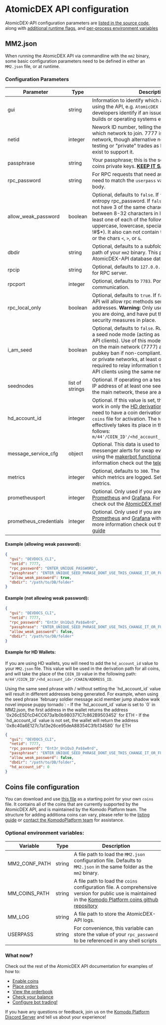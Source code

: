 
# AtomicDEX API configuration

AtomicDEX-API configuration parameters are [listed in the source code](https://github.com/KomodoPlatform/atomicDEX-API/blob/mm2.1/mm2src/mm2.rs#L126), along with [additional runtime flags](https://github.com/KomodoPlatform/atomicDEX-API/blob/mm2.1/mm2src/mm2.rs#L115), and [per-process environment variables](https://github.com/KomodoPlatform/atomicDEX-API/blob/mm2.1/mm2src/mm2.rs#L171)

## MM2.json

When running the AtomicDEX API via commandline with the `mm2` binary, some basic configuration parameters need to be defined in either an `MM2.json` file, or at runtime.

### Configuration Parameters

| Parameter              | Type            | Description                                                                                                                                                                                                                                                                                                                                                                                       |
| ---------------------- | --------------- | ------------------------------------------------------------------------------------------------------------------------------------------------------------------------------------------------------------------------------------------------------------------------------------------------------------------------------------------------------------------------------------------------- |
| gui                    | string          | Information to identify which app, tool or product is using the API, e.g. `AtomicDEX iOS 1.0.1`. Helps developers identify if an issue is related to specific builds or operating systems etc.                                                                                                                                                                                                    |
| netid                  | integer         | Nework ID number, telling the AtomicDEX-API which network to join. 7777 is the current main network, though alternative netids can be used for testing or "private" trades as long as seed nodes exist to support it.                                                                                                                                                                             |
| passphrase             | string          | Your passphrase; this is the source of each of your coins private keys. [**KEEP IT SAFE!**](https://www.youtube.com/watch?v=WFpxVbTqhB8)                                                                                                                                                                                                                                                          |
| rpc_password           | string          | For RPC requests that need authentication, this will need to match the `userpass` value in the request body.                                                                                                                                                                                                                                                                                      |
| allow_weak_password    | boolean         | Optional, defaults to `false`. If `true`, will allow low entropy rpc_password. If `false` rpc_password must not have 3 of the same characters in a row, must be between 8-32 characters in length, must contain at least one of each of the following: numeric, uppercase, lowercase, special character (e.g. !#$\*). It also can not contain the word "password", or the chars `<`, `>`, or `&`. |
| dbdir                  | string          | Optional, defaults to a subfolder named `DB` in the path of your `mm2` binary. This path will store the AtomicDEX-API database data.                                                                                                                                                                                                                                                              |
| rpcip                  | string          | Optional, defaults to `127.0.0.1`. IP address to bind to for RPC server.                                                                                                                                                                                                                                                                                                                          |
| rpcport                | integer         | Optional, defaults to `7783`. Port to use for RPC communication.                                                                                                                                                                                                                                                                                                                                  |
| rpc_local_only         | boolean         | Optional, defaults to `true`. If `false` the AtomicDEX API will allow rpc methods sent from external IP addresses. **Warning:** Only use this if you know what you are doing, and have put the appropriate security measures in place.                                                                                                                                                            |
| i_am_seed              | boolean         | Optional, defaults to `false`. Runs AtomicDEX API as a seed node mode (acting as a relay for AtomicDEX API clients). Use of this mode is not reccomended on the main network (7777) as it could result in a pubkey ban if non-compliant. On alternative testing or private networks, at least one seed node is required to relay information to other AtomicDEX API clients using the same netID. |
| seednodes              | list of strings | Optional. If operating on a test or private netID, the IP address of at least one seed node is required (on the main network, these are already hardcoded)                                                                                                                                                                                                                                        |
| hd_account_id          | integer         | Optional. If this value is set, the AtomicDEX-API will work in only the [HD derivation mode](/atomicdex/api/v20-dev/hd_wallets_overview), and coins will need to have a coin derivation path entry in the `coins` file for activation. The `hd_account_id` value effectively takes its place in the full derivation as follows: `m/44'/COIN_ID'/<hd_account_id>'/CHAIN/ADDRESS_ID`                |
| message_service_cfg    | object          | Optional. This data is used to configure [Telegram](https://telegram.org/) messenger alerts for swap events when running using the [makerbot functionality](/atomicdex/api/v20/start_simple_maker_bot). For more information check out the [telegram alerts guide](/atomicdex/api/v20/telegram_alert)                                                                                             |
| metrics                | integer         | Optional, defaults to `300`. The interval in seconds which metrics are logged. Set to `0` to disable metrics.                                                                                                                                                                                                                                                                                     |
| prometheusport         | integer         | Optional. Only used if you are logging metrics in [Prometheus](https://prometheus.io/) and [Grafana](https://grafana.com/). For more information check out the [AtomicDEX metrics guide](/atomicdex/api/tutorials/atomicdex-metrics)                                                                                                                                                              |
| prometheus_credentials | integer         | Optional. Only used if you are logging metrics in [Prometheus](https://prometheus.io/) and [Grafana](https://grafana.com/) with authentication. For more information check out the [AtomicDEX metrics guide](/atomicdex/api/tutorials/atomicdex-metrics)                                                                                                                                          |


#### Example (allowing weak password):

```json
{
  "gui": "DEVDOCS_CLI",
  "netid": 7777,
  "rpc_password": "ENTER_UNIQUE_PASSWORD",
  "passphrase": "ENTER_UNIQUE_SEED_PHRASE_DONT_USE_THIS_CHANGE_IT_OR_FUNDS_NOT_SAFU",
  "allow_weak_password": true,
  "dbdir": "/path/to/DB/folder"
}
```

#### Example (not allowing weak password):

```json
{
  "gui": "DEVDOCS_CLI",
  "netid": 7777,
  "rpc_password": "Ent3r_Un1Qu3_Pa$$w0rd",
  "passphrase": "ENTER_UNIQUE_SEED_PHRASE_DONT_USE_THIS_CHANGE_IT_OR_FUNDS_NOT_SAFU",
  "allow_weak_password": false,
  "dbdir": "/path/to/DB/folder"
}
```

#### Example for HD Wallets:

If you are using HD wallets, you will need to add the `hd_account_id` value to your `MM2.json` file. This value will be used in the derivation path for all coins, and will take the place of the `COIN_ID` value in the following path: `m/44'/COIN_ID'/<hd_account_id>'/CHAIN/ADDRESS_ID`.

<Note>
Using the same seed phrase with / without setting the `hd_account_id` value will result in different addresses being generated.
For example, when using the seed phrase `february soldier message acid member jump shadow walk novel impose puppy tornado`:
- If the `hd_account_id` value is set to `0` in MM2.json, the first address in the wallet returns the address `0x26cE5D1cD4CC673a1b0b980371C7c862B9503452` for ETH
- If the `hd_account_id` value is not set, the wallet will return the address `0x8c40a6E127c7a13e26ce95deA88354C3fb134580` for ETH
</Note>

```json
{
  "gui": "DEVDOCS_CLI",
  "netid": 7777,
  "rpc_password": "Ent3r_Un1Qu3_Pa$$w0rd",
  "passphrase": "ENTER_UNIQUE_SEED_PHRASE_DONT_USE_THIS_CHANGE_IT_OR_FUNDS_NOT_SAFU",
  "allow_weak_password": false,
  "dbdir": "/path/to/DB/folder",
  "hd_account_id": 0
}
```


## Coins file configuration

You can download and use [this file](https://github.com/KomodoPlatform/coins/blob/master/coins) as a starting point for your own `coins` file. It contains all of the coins that are currently supported by the AtomicDEX API, and is maintained by the Komodo Platform team.
The structure for adding additiona coins can vary, please refer to the [listing guide](/atomicdex/tutorials/listing-a-coin-on-atomicdex) or [contact the KomodoPlatform team](https://komodoplatform.com/discord) for assistance.


### Optional environment variables:

| Variable      | Type   | Description                                                                                                                                                                                                                                               |
| ------------- | ------ | --------------------------------------------------------------------------------------------------------------------------------------------------------------------------------------------------------------------------------------------------------- |
| MM2_CONF_PATH | string | A file path to load the `MM2.json` configuration file. Defaults to `MM2.json` in the same folder as the `mm2` binary.                                                                                                                                     |
| MM_COINS_PATH | string | A file path to load the `coins` configuration file. A comprehensive version for public use is maintained in the [Komodo Platform coins github repository](https://github.com/KomodoPlatform/coins/blob/master/coins)                                      |
| MM_LOG        | string | A file path to store the AtomicDEX-API logs.                                                                                                                                                                                                              |
| USERPASS      | string | For convenience, this variable can store the value of your `rpc_password` to be referenced in any shell scripts                                                                                                                                           |


### What now?

Check out the rest of the AtomicDEX API documentation for examples of how to:

- [Enable coins](/atomicdex/api/legacy/coin_activation)
- [Place orders](/atomicdex/api/legacy/buy)
- [View the orderbook](/atomicdex/api/legacy/orderbook)
- [Check your balance](/atomicdex/api/legacy/my_balance)
- [Configure bot trading!](/atomicdex/api/v20/start_simple_market_maker_bot)

If you have any questions or feedback, join us on the [Komodo Platform Discord Server](https://komodoplatform.com/discord) and tell us about your experience!

